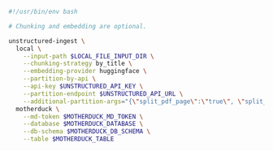 ```bash CLI
#!/usr/bin/env bash

# Chunking and embedding are optional.

unstructured-ingest \
  local \
    --input-path $LOCAL_FILE_INPUT_DIR \
    --chunking-strategy by_title \
    --embedding-provider huggingface \
    --partition-by-api \
    --api-key $UNSTRUCTURED_API_KEY \
    --partition-endpoint $UNSTRUCTURED_API_URL \
    --additional-partition-args="{\"split_pdf_page\":\"true\", \"split_pdf_allow_failed\":\"true\", \"split_pdf_concurrency_level\": 15}" \
  motherduck \
    --md-token $MOTHERDUCK_MD_TOKEN \
    --database $MOTHERDUCK_DATABASE \
    --db-schema $MOTHERDUCK_DB_SCHEMA \
    --table $MOTHERDUCK_TABLE
```